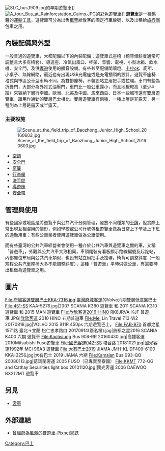 {{NoteTA
|G1=Transport
|G2=Country
}}
[[File:SLC_bus,1909.jpg|thumb]]的早期遊覽車]]
[[File:A_tour_Bus_at_Rainforestation_Cairns.JPG|thumb]]{{link-en|庫蘭達|Kuranda, Queensland}}的彩色遊覽車]]
'''遊覽車'''是一種集體的[[運輸工具|運輸工具]]。遊覽車可分為出售[[車票|車票]]給散客的固定行車線號，以及出租給[[旅行團|旅行團]]包車之用。

==內裝配備與外型==
一般普通的遊覽車，大都配備以下的內裝配備：遊覽車式座椅（椅背傾斜度通常可調整且大多有椅套）、導遊座、冷氣出風口、杯架、音響、電視、小型冰箱、飲水機、安全門，及供[[導遊|導遊]]使用的擴音設備。有些甚至配備閲讀燈、[[卡拉ok|卡拉ok]]、廁所、小桌子、無線網路，最近也有出現USB充電座或是充電插頭的設計。遊覽車座椅格式與市區公車型車輛不同，為雙排座椅，不裝設站立用把手或拉環。車門有些為折疊門，大部分為外推式油壓門，車門比一般公車還小，而且地板較高（至少4踏）來容納下層行李艙。歐洲、北美及中國、馬來西亞、日本一些城市還有雙層遊覽車，跟用作通勤的雙層巴士相比，雙層遊覽車有兩種，一種上層是非露天，另一種則為上層是露天或半露天。

===主要設施===
[[File:Scene_at_the_field_trip_of_Baozhong_Junior_High_School_20160603.jpg|thumb]]
*[[空調|空調]]
*[[緊急出口|安全門]]
*[[窗簾|窗簾]]
*[[行李艙|行李艙]]
*[[洗手間|洗手間]]
*[[導遊咪|導遊咪]]
*[[安全帶|安全帶]]

==管理與使用==
有些國家或地區是將遊覽車與公共汽車分開管理，發放不同種類的[[車輛號牌|車牌]]，但實際上常出現互相混用的情形，例如學校或公司行號包租遊覽車做為日常上下學及上下班的通勤用車；有些公車業者使用遊覽車做為公車使用。

而有些臺湾的公共汽車經營者會使用一種介於公共汽車與遊覽車之間的車，又稱「普遊車」，外觀與公共汽車大致相同，車頭尾裝有看板顯示路線編號及起訖站，內部座位布局與公共汽車類似，也設有站立用把手及拉環，椅背可調整斜度（一般短程公共汽車座椅大多不能調整斜度），這種「普遊車」平時供做公車，有需要時出租做為遊覽車之用。

==圖片==
<gallery>
File:府城客運雙層巴士KKA-7316.jpg|[[臺灣|臺灣]][[府城客運|府城客運]]的Volvo六期雙層低底盤巴士
File:451-SS KAA-5276.jpg|2007 SCANIA K380 遊覽車 和 2011 SCANIA K310 遊覽車 和 2015 MAN 遊覽車
File:欣欣客運2016-HINO RK8JRVA-KJF 普遊車.JPG|[[欣欣客運|欣欣客運]] 2010 HINO 五期普遊車
File:Mei Lin Travel 713-W2 20170819.jpg|VOLVO 2015 B11R 450ps 六期遊覽巴士。
File:FAB-970 首都之星 1571路 臺北→宜蘭 松仁忠孝路口 20170914(簽名檔).jpg|首都之星2016 SCANIA K400 六期 遊覽車
File:Kaohsiung Bus 908-RR 20160430.jpg|高雄客運2010Mitsubishi Fuso遊覽車
File:國光客運042-SS 塔台路 20181021.jpg|國光客運1992年 MCI 96A3 遊覽車
File:大有巴士2019 JIAMA JMH-KL DF400-6100 KKA-3256.jpg|大有巴士 2019 JIAMA 六期 
File:Kamalan Bus 093-QQ 20080113.jpg|葛瑪蘭客運 2005 FUSO（已專賣至寮國）
File:KKMT 772-GG and Cathay Securities light box 20101120.jpg|國光客運 2006 DAEWOO BX212MT 遊覽車
</gallery>

==另見==
*[[客車|客車]]

==外部連結==
{{commons category|Tour buses}}
*[http://sap32aaa.pixnet.net/blog/post/28883975-%E6%9B%BE%E7%B6%93%E8%94%9A%E7%82%BA%E9%A2%A8%E6%BD%AE%E7%9A%84%E6%99%AE%E9%81%8A%E8%BB%8A 曾經蔚為風潮的普遊車-Pixnet網誌]

{{buses}}

[[Category:巴士|Category:巴士]]